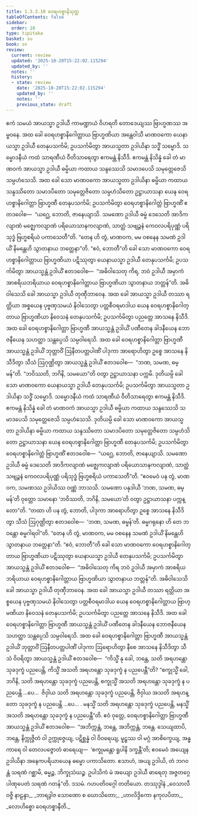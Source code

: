 ```yaml
---
title: 1.3.3.10 ဝေရဟစ္စာနိသုတ္တ
tableOfContents: false
sidebar:
  order: 10
type: tipitaka
basket: su
book: sn
review:
  current: review
  updated: '2025-10-20T15:22:02.115294'
  updated_by: ''
  notes: ''
  history:
  - state: review
    date: '2025-10-20T15:22:02.115294'
    updated_by: ''
    notes: ''
    previous_state: draft
---
```



<DynamicBreadcrumb />


<ReviewStatus review={frontmatter.review} showDetails={true} />

<HypothesisAnnotation frontmatter={frontmatter} />

<Division number="133" book="sn" e="ch" v="18" p="299">

<Paragraph number="764" book="sn">
ဧကံ သမယံ အာယသ္မာ ဥဒါယီ ကာမဏ္ဍာယံ ဝိဟရတိ တောဒေယျဿ ဗြာဟ္မဏဿ အမ္ဗဝနေ. အထ ခေါ ဝေရဟစ္စာနိဂေါတ္တာယ ဗြာဟ္မဏိယာ အန္တေဝါသီ မာဏဝကော ယေနာယသ္မာ ဥဒါယီ တေနုပသင်္ကမိ; ဥပသင်္ကမိတွာ အာယသ္မတာ ဥဒါယိနာ သဒ္ဓိံ သမ္မောဒိ. သမ္မောဒနီယံ ကထံ သာရဏီယံ ဝီတိသာရေတွာ ဧကမန္တံ နိသီဒိ. ဧကမန္တံ နိသိန္နံ ခေါ တံ မာဏဝကံ အာယသ္မာ ဥဒါယီ ဓမ္မိယာ ကထာယ သန္ဒဿေသိ သမာဒပေသိ သမုတ္တေဇေသိ သမ္ပဟံသေသိ. အထ ခေါ သော မာဏဝကော အာယသ္မတာ ဥဒါယိနာ ဓမ္မိယာ ကထာယ သန္ဒဿိတော သမာဒပိတော သမုတ္တေဇိတော သမ္ပဟံသိတော ဥဋ္ဌာယာသနာ ယေန ဝေရဟစ္စာနိဂေါတ္တာ ဗြာဟ္မဏီ တေနုပသင်္ကမိ; ဥပသင်္ကမိတွာ ဝေရဟစ္စာနိဂေါတ္တံ ဗြာဟ္မဏိံ ဧတဒဝေါစ—  “ယဂ္ဃေ, ဘောတိ, ဇာနေယျာသိ. သမဏော ဥဒါယီ ဓမ္မံ ဒေသေတိ အာဒိကလျာဏံ မဇ္ဈေကလျာဏံ ပရိယောသာနကလျာဏံ, သာတ္ထံ သဗျဉ္ဇနံ ကေဝလပရိပုဏ္ဏံ ပရိသုဒ္ဓံ ဗြဟ္မစရိယံ ပကာသေတီ”တိ.
</Paragraph>

<Paragraph number="765" book="sn">
“တေန ဟိ တွံ, မာဏဝက, မမ ဝစနေန သမဏံ ဥဒါယိံ နိမန္တေဟိ သွာတနာယ ဘတ္တေနာ”တိ. “ဧဝံ, ဘောတီ”တိ ခေါ သော မာဏဝကော ဝေရဟစ္စာနိဂေါတ္တာယ ဗြာဟ္မဏိယာ ပဋိဿုတွာ ယေနာယသ္မာ ဥဒါယီ တေနုပသင်္ကမိ; ဥပသင်္ကမိတွာ အာယသ္မန္တံ ဥဒါယိံ ဧတဒဝေါစ—  “အဓိဝါသေတု ကိရ, ဘဝံ ဥဒါယီ အမှာကံ အာစရိယဘရိယာယ ဝေရဟစ္စာနိဂေါတ္တာယ ဗြာဟ္မဏိယာ သွာတနာယ ဘတ္တန်”တိ. အဓိဝါသေသိ ခေါ အာယသ္မာ ဥဒါယီ တုဏှီဘာဝေန. အထ ခေါ အာယသ္မာ ဥဒါယီ တဿာ ရတ္တိယာ အစ္စယေန ပုဗ္ဗဏှသမယံ နိဝါသေတွာ ပတ္တစီဝရမာဒါယ ယေန ဝေရဟစ္စာနိဂေါတ္တာယ ဗြာဟ္မဏိယာ နိဝေသနံ တေနုပသင်္ကမိ; ဥပသင်္ကမိတွာ ပညတ္တေ အာသနေ နိသီဒိ. အထ ခေါ ဝေရဟစ္စာနိဂေါတ္တာ ဗြာဟ္မဏီ အာယသ္မန္တံ ဥဒါယိံ ပဏီတေန ခါဒနီယေန ဘောဇနီယေန သဟတ္ထာ သန္တပ္ပေသိ သမ္ပဝါရေသိ. အထ ခေါ ဝေရဟစ္စာနိဂေါတ္တာ ဗြာဟ္မဏီ အာယသ္မန္တံ ဥဒါယိံ ဘုတ္တာဝိံ ဩနီတပတ္တပါဏိံ ပါဒုကာ အာရောဟိတွာ ဥစ္စေ အာသနေ နိသီဒိတွာ သီသံ ဩဂုဏ္ဌိတွာ အာယသ္မန္တံ ဥဒါယိံ ဧတဒဝေါစ—  “ဘဏ, သမဏ, ဓမ္မန်”တိ. “ဘဝိဿတိ, ဘဂိနိ, သမယော”တိ ဝတွာ ဥဋ္ဌာယာသနာ ပက္ကမိ.
</Paragraph>

<Paragraph number="766" book="sn">
ဒုတိယမ္ပိ ခေါ သော မာဏဝကော ယေနာယသ္မာ ဥဒါယီ တေနုပသင်္ကမိ; ဥပသင်္ကမိတွာ အာယသ္မတာ ဥဒါယိနာ သဒ္ဓိံ သမ္မောဒိ. သမ္မောဒနီယံ ကထံ သာရဏီယံ ဝီတိသာရေတွာ ဧကမန္တံ နိသီဒိ. ဧကမန္တံ နိသိန္နံ ခေါ တံ မာဏဝကံ အာယသ္မာ ဥဒါယီ ဓမ္မိယာ ကထာယ သန္ဒဿေသိ သမာဒပေသိ သမုတ္တေဇေသိ သမ္ပဟံသေသိ. ဒုတိယမ္ပိ ခေါ သော မာဏဝကော အာယသ္မတာ ဥဒါယိနာ ဓမ္မိယာ ကထာယ သန္ဒဿိတော သမာဒပိတော သမုတ္တေဇိတော သမ္ပဟံသိတော ဥဋ္ဌာယာသနာ ယေန ဝေရဟစ္စာနိဂေါတ္တာ ဗြာဟ္မဏီ တေနုပသင်္ကမိ; ဥပသင်္ကမိတွာ ဝေရဟစ္စာနိဂေါတ္တံ ဗြာဟ္မဏိံ ဧတဒဝေါစ—  “ယဂ္ဃေ, ဘောတိ, ဇာနေယျာသိ. သမဏော ဥဒါယီ ဓမ္မံ ဒေသေတိ အာဒိကလျာဏံ မဇ္ဈေကလျာဏံ ပရိယောသာနကလျာဏံ, သာတ္ထံ သဗျဉ္ဇနံ ကေဝလပရိပုဏ္ဏံ ပရိသုဒ္ဓံ ဗြဟ္မစရိယံ ပကာသေတီ”တိ.
</Paragraph>

<Paragraph number="767" book="sn">
“ဧဝမေဝံ ပန တွံ, မာဏဝက, သမဏဿ ဥဒါယိဿ ဝဏ္ဏံ ဘာသသိ. သမဏော ပနုဒါယီ ‘ဘဏ, သမဏ, ဓမ္မန်’တိ ဝုတ္တော သမာနော ‘ဘဝိဿတိ, ဘဂိနိ, သမယော’တိ ဝတွာ ဥဋ္ဌာယာသနာ ပက္ကန္တော”တိ. “တထာ ဟိ ပန တွံ, ဘောတိ, ပါဒုကာ အာရောဟိတွာ ဥစ္စေ အာသနေ နိသီဒိတွာ သီသံ ဩဂုဏ္ဌိတွာ ဧတဒဝေါစ—  ‘ဘဏ, သမဏ, ဓမ္မန်’တိ. ဓမ္မဂရုနော ဟိ တေ ဘဝန္တော ဓမ္မဂါရဝါ”တိ. “တေန ဟိ တွံ, မာဏဝက, မမ ဝစနေန သမဏံ ဥဒါယိံ နိမန္တေဟိ သွာတနာယ ဘတ္တေနာ”တိ. “ဧဝံ, ဘောတီ”တိ ခေါ သော မာဏဝကော ဝေရဟစ္စာနိဂေါတ္တာယ ဗြာဟ္မဏိယာ ပဋိဿုတွာ ယေနာယသ္မာ ဥဒါယီ တေနုပသင်္ကမိ; ဥပသင်္ကမိတွာ အာယသ္မန္တံ ဥဒါယိံ ဧတဒဝေါစ—  “အဓိဝါသေတု ကိရ ဘဝံ ဥဒါယီ အမှာကံ အာစရိယဘရိယာယ ဝေရဟစ္စာနိဂေါတ္တာယ ဗြာဟ္မဏိယာ သွာတနာယ ဘတ္တန်”တိ. အဓိဝါသေသိ ခေါ အာယသ္မာ ဥဒါယီ တုဏှီဘာဝေန.
</Paragraph>

<Paragraph number="768" book="sn">
အထ ခေါ အာယသ္မာ ဥဒါယီ တဿာ ရတ္တိယာ အစ္စယေန ပုဗ္ဗဏှသမယံ နိဝါသေတွာ ပတ္တစီဝရမာဒါယ ယေန ဝေရဟစ္စာနိဂေါတ္တာယ ဗြာဟ္မဏိယာ နိဝေသနံ တေနုပသင်္ကမိ; ဥပသင်္ကမိတွာ ပညတ္တေ အာသနေ နိသီဒိ. အထ ခေါ ဝေရဟစ္စာနိဂေါတ္တာ ဗြာဟ္မဏီ အာယသ္မန္တံ ဥဒါယိံ ပဏီတေန ခါဒနီယေန ဘောဇနီယေန သဟတ္ထာ သန္တပ္ပေသိ သမ္ပဝါရေသိ. အထ ခေါ ဝေရဟစ္စာနိဂေါတ္တာ ဗြာဟ္မဏီ အာယသ္မန္တံ ဥဒါယိံ ဘုတ္တာဝိံ ဩနီတပတ္တပါဏိံ ပါဒုကာ ဩရောဟိတွာ နီစေ အာသနေ နိသီဒိတွာ သီသံ ဝိဝရိတွာ အာယသ္မန္တံ ဥဒါယိံ ဧတဒဝေါစ—  “ကိသ္မိံ နု ခေါ, ဘန္တေ, သတိ အရဟန္တော သုခဒုက္ခံ ပညပေန္တိ, ကိသ္မိံ အသတိ အရဟန္တော သုခဒုက္ခံ န ပညပေန္တီ”တိ?
</Paragraph>

<Paragraph number="769" book="sn">
“စက္ခုသ္မိံ ခေါ, ဘဂိနိ, သတိ အရဟန္တော သုခဒုက္ခံ ပညပေန္တိ, စက္ခုသ္မိံ အသတိ အရဟန္တော သုခဒုက္ခံ န ပညပေန္တိ …ပေ…  ဇိဝှါယ သတိ အရဟန္တော သုခဒုက္ခံ ပညပေန္တိ, ဇိဝှါယ အသတိ အရဟန္တော သုခဒုက္ခံ န ပညပေန္တိ …ပေ… . မနသ္မိံ သတိ အရဟန္တော သုခဒုက္ခံ ပညပေန္တိ, မနသ္မိံ အသတိ အရဟန္တော သုခဒုက္ခံ န ပညပေန္တီ”တိ.
</Paragraph>

<Paragraph number="770" book="sn">
ဧဝံ ဝုတ္တေ, ဝေရဟစ္စာနိဂေါတ္တာ ဗြာဟ္မဏီ အာယသ္မန္တံ ဥဒါယိံ ဧတဒဝေါစ—  “အဘိက္ကန္တံ, ဘန္တေ, အဘိက္ကန္တံ, ဘန္တေ. သေယျထာပိ, ဘန္တေ, နိက္ကုဇ္ဇိတံ ဝါ ဥက္ကုဇ္ဇေယျ, ပဋိစ္ဆန္နံ ဝါ ဝိဝရေယျ, မူဠှဿ ဝါ မဂ္ဂံ အာစိက္ခေယျ, အန္ဓကာရေ ဝါ တေလပဇ္ဇောတံ ဓာရေယျ—  ‘စက္ခုမန္တော ရူပါနိ ဒက္ခန္တီ’တိ; ဧဝမေဝံ အယျေန ဥဒါယိနာ အနေကပရိယာယေန ဓမ္မော ပကာသိတော. ဧသာဟံ, အယျ ဥဒါယိ, တံ ဘဂဝန္တံ သရဏံ ဂစ္ဆာမိ, ဓမ္မဉ္စ, ဘိက္ခုသံဃဉ္စ. ဥပါသိကံ မံ အယျော ဥဒါယီ ဓာရေတု အဇ္ဇတဂ္ဂေ ပါဏုပေတံ သရဏံ ဂတန်”တိ.

</Paragraph>
</Division>

<Paragraph number="771" type="center" book="sn">
ဒသမံ.



</Paragraph>

<Paragraph number="772" type="center" book="sn">
ဂဟပတိဝဂ္ဂေါ တတိယော.



</Paragraph>

<Paragraph number="773" type="center" book="sn">
တဿုဒ္ဒါနံ


</Paragraph>

<Paragraph number="774" type="verses" book="sn">
_ဝေသာလီ ဝဇ္ဇိ နာဠန္ဒာ,_  
_ဘာရဒွါဇ သောဏော စ ဃောသိတော;_  
_ဟာလိဒ္ဒိကော နကုလပိတာ,_  
_လောဟိစ္စော ဝေရဟစ္စာနီတိ._
</Paragraph>